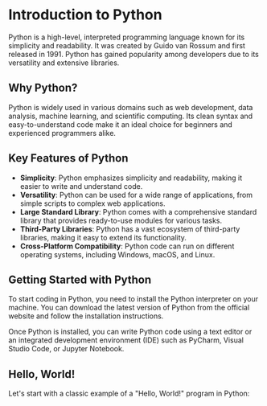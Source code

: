 # Introduction to Python

Python is a high-level, interpreted programming language known for its simplicity and readability. It was created by Guido van Rossum and first released in 1991. Python has gained popularity among developers due to its versatility and extensive libraries.

## Why Python?

Python is widely used in various domains such as web development, data analysis, machine learning, and scientific computing. Its clean syntax and easy-to-understand code make it an ideal choice for beginners and experienced programmers alike.

## Key Features of Python

- **Simplicity**: Python emphasizes simplicity and readability, making it easier to write and understand code.
- **Versatility**: Python can be used for a wide range of applications, from simple scripts to complex web applications.
- **Large Standard Library**: Python comes with a comprehensive standard library that provides ready-to-use modules for various tasks.
- **Third-Party Libraries**: Python has a vast ecosystem of third-party libraries, making it easy to extend its functionality.
- **Cross-Platform Compatibility**: Python code can run on different operating systems, including Windows, macOS, and Linux.

## Getting Started with Python

To start coding in Python, you need to install the Python interpreter on your machine. You can download the latest version of Python from the official website and follow the installation instructions.

Once Python is installed, you can write Python code using a text editor or an integrated development environment (IDE) such as PyCharm, Visual Studio Code, or Jupyter Notebook.

## Hello, World!

Let's start with a classic example of a "Hello, World!" program in Python:
